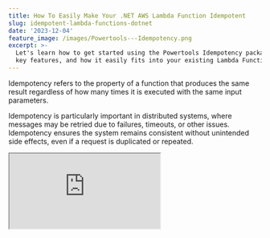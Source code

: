```yaml
---
title: How To Easily Make Your .NET AWS Lambda Function Idempotent
slug: idempotent-lambda-functions-dotnet
date: '2023-12-04'
feature_image: /images/Powertools---Idempotency.png
excerpt: >-
  Let's learn how to get started using the Powertools Idempotency package, some
  key features, and how it easily fits into your existing Lambda Functions.
---
```

Idempotency refers to the property of a function that produces the same result regardless of how many times it is executed with the same input parameters.

Idempotency is particularly important in distributed systems, where messages may be retried due to failures, timeouts, or other issues. Idempotency ensures the system remains consistent without unintended side effects, even if a request is duplicated or repeated.

<iframe src="https://www.youtube.com/embed/v-A8iP0hSLQ?feature=oembed" />

The [Powertools Idempotency utility](https://docs.powertools.aws.dev/lambda/dotnet/utilities/idempotency/) makes it easy to convert your Lambda functions into idempotent operations that are safe to retry.

In this blog post, let's learn how to get started using the Powertools Idempotency package, some key features, and how it easily fits into your existing Lambda Functions.

_This article is sponsored by AWS and is part of my_ [_AWS Series_](/tag/aws/)_._

## .NET Lambda Function and Powertools Idempotency Package

The Lambda Powertools Idempotency utility prevents the function handler from executing more than once for the same event payload during a specified period while ensuring it returns the same result.

The utility package is highly customizable, making it very easy to be tuned to work for your application-specific needs.

### Setting Up Lambda Function Idempotency

To start using the Idempotency utility, let's first install the NuGet package - `AWS.Lambda.Powertools.Idempotency`

Once installed, we only need to add the `Idempotent` attribute to our Lambda Function handler endpoint, as shown below.

```csharp
[LambdaFunction(Role = "@WeatherApiLambdaExecutionRole")]
[HttpApi(LambdaHttpMethod.Post, "/weather-forecast")]
[Idempotent]
public async Task AddWeatherData([FromBody] WeatherForecast weatherForecast)
{
    Console.WriteLine("Running time consuming process");
    await Task.Delay(TimeSpan.FromSeconds(5));
    await dynamoDBContext.SaveAsync(weatherForecast);
}
```

The Lambda Function sample uses [Lambda Annotations Framework](/blog/lambda-annotation-framework-crud-api/) , which makes it extremely easy to build Lambda Functions in .NET.

The function is an API endpoint that takes in a `WeatherForecast` data from the body of the API Gateway API request object.

In the Function constructor, you can initialize the Idempotency configuration. The code below sets up the package to use the DynamoDB table `IdempotencyTable` , as it's storage mechanism to maintain request/response information.

```csharp
public Functions(IDynamoDBContext dynamoDBContext)
{
    this.dynamoDBContext = dynamoDBContext;
    Idempotency.Configure(builder => builder.UseDynamoDb("IdempotencyTable"));
}
```

_Ensure that the Lambda Function has appropriate rights to talk to the `IdempotencyTable`._

When making requests against the API endpoint, it creates a hash value based on the request object (in this case, the `WeatherForecast` object) and stores it in the DynamoDB table.

If the same request is made, it will find a matching item in the DynamoDB table with the hash key and return the recorded response from the earlier successful request.

The default timeout period is 1 hour, which means any request with the same payload during that period will get the recorded response. After the timeout, the record is deleted from the DynamoDB table, and the first new request with the same payload will invoke the Lambda Function again.

![](/images/image-2.png)

Idempotency DynamoDB Table with records populated as we make requests in the API endpoint.

Since the sample function above does not return any value, the data property in the DynamoDB table is empty.

## Customizing Idempotency Key

The Idempotency package automatically used the first parameter In the above function, it automatically used the first parameter of the Lambda Function as the Idempotency key.

If there is more than one parameter for the Lambda Function, you can explicitly mark the item to use as the Idempotency Key using the `IdempotencyKey` attribute.

```csharp
[LambdaFunction(Role = "@WeatherApiLambdaExecutionRole")]
[HttpApi(LambdaHttpMethod.Post, "/weather-forecast")]
[Idempotent]
public async Task AddWeatherData(APIGatewayHttpApiV2ProxyRequest request, [IdempotencyKey][FromBody] WeatherForecast weatherForecast)
{
    Console.WriteLine("Running time consuming process");
    await Task.Delay(TimeSpan.FromSeconds(5));
    await dynamoDBContext.SaveAsync(weatherForecast);
}
```

You can further customize the IdempotencyKey to use specific properties from the object payload.

This helps to ensure that the idempotency key is not affected by properties in the request object that might change over multiple requests (e.g., HTTP headers, etc.).

The code below specifies the `CityName` and `Date` properties to be used for the Idempotency key, ignoring all other properties on the request object (`WeatherForecast`).

```csharp
public Functions(IDynamoDBContext dynamoDBContext)
{
    this.dynamoDBContext = dynamoDBContext;
    Idempotency.Configure(builder =>
        builder
        .WithOptions(optionsBuilder => 
              optionsBuilder.WithEventKeyJmesPath("[CityName, Date]"))
        .UseDynamoDb("IdempotencyTable"));
}
```

Any requests with the same `CityName` and `Date` property will be treated as an idempotent request during the timeout period.

## Adding Payload Validation for Idempotency

Now, in the case of the WeatherForecast payload, what if the Temperature amount is different between two consecutive requests?

Since we chose not to include that as part of the Idempotency key, it will respond with the response from the initial request for any subsequent request.

In these cases, you can either add the `Temperature` property to the Idempotency key or add in request validation to ensure that the Temperature property has the same value as the initial request.

The initialization code below sets up the property validation`TemperatureC` using the `WithPayloadValidationJmesPath` function.

```csharp
public Functions(IDynamoDBContext dynamoDBContext)
{
    this.dynamoDBContext = dynamoDBContext;
    Idempotency.Configure(builder =>
        builder
        .WithOptions(optionsBuilder => optionsBuilder
            .WithEventKeyJmesPath("[CityName, Date]")
            .WithPayloadValidationJmesPath("TemperatureC"))
        .UseDynamoDb("IdempotencyTable"));
}
```

Any subsequent requests with the same `CityName` and `Date` property, with a different `TemperatureC` property will throw an **`IdempotencyValidationException.`**

I hope this helps you to get started using the Idempotency Lambda package.
